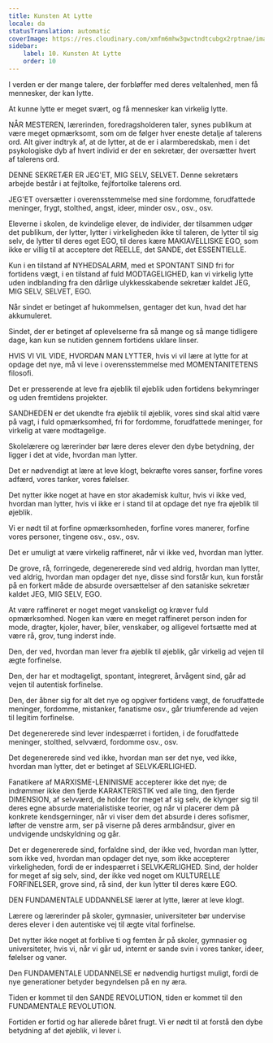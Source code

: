 ```yaml
---
title: Kunsten At Lytte
locale: da
statusTranslation: automatic
coverImage: https://res.cloudinary.com/xmfm6mhw3gwctndtcubgx2rptnae/image/upload/v1740337243/small_cover_educacion_fundamental_a051170f1c.webp
sidebar:
    label: 10. Kunsten At Lytte
    order: 10
---
```

I verden er der mange talere, der forbløffer med deres veltalenhed, men få mennesker, der kan lytte.

At kunne lytte er meget svært, og få mennesker kan virkelig lytte.

NÅR MESTEREN, lærerinden, foredragsholderen taler, synes publikum at være meget opmærksomt, som om de følger hver eneste detalje af talerens ord. Alt giver indtryk af, at de lytter, at de er i alarmberedskab, men i det psykologiske dyb af hvert individ er der en sekretær, der oversætter hvert af talerens ord.

DENNE SEKRETÆR ER JEG'ET, MIG SELV, SELVET. Denne sekretærs arbejde består i at fejltolke, fejlfortolke talerens ord.

JEG'ET oversætter i overensstemmelse med sine fordomme, forudfattede meninger, frygt, stolthed, angst, ideer, minder osv., osv., osv.

Eleverne i skolen, de kvindelige elever, de individer, der tilsammen udgør det publikum, der lytter, lytter i virkeligheden ikke til taleren, de lytter til sig selv, de lytter til deres eget EGO, til deres kære MAKIAVELLISKE EGO, som ikke er villig til at acceptere det REELLE, det SANDE, det ESSENTIELLE.

Kun i en tilstand af NYHEDSALARM, med et SPONTANT SIND fri for fortidens vægt, i en tilstand af fuld MODTAGELIGHED, kan vi virkelig lytte uden indblanding fra den dårlige ulykkesskabende sekretær kaldet JEG, MIG SELV, SELVET, EGO.

Når sindet er betinget af hukommelsen, gentager det kun, hvad det har akkumuleret.

Sindet, der er betinget af oplevelserne fra så mange og så mange tidligere dage, kan kun se nutiden gennem fortidens uklare linser.

HVIS VI VIL VIDE, HVORDAN MAN LYTTER, hvis vi vil lære at lytte for at opdage det nye, må vi leve i overensstemmelse med MOMENTANITETENS filosofi.

Det er presserende at leve fra øjeblik til øjeblik uden fortidens bekymringer og uden fremtidens projekter.

SANDHEDEN er det ukendte fra øjeblik til øjeblik, vores sind skal altid være på vagt, i fuld opmærksomhed, fri for fordomme, forudfattede meninger, for virkelig at være modtagelige.

Skolelærere og lærerinder bør lære deres elever den dybe betydning, der ligger i det at vide, hvordan man lytter.

Det er nødvendigt at lære at leve klogt, bekræfte vores sanser, forfine vores adfærd, vores tanker, vores følelser.

Det nytter ikke noget at have en stor akademisk kultur, hvis vi ikke ved, hvordan man lytter, hvis vi ikke er i stand til at opdage det nye fra øjeblik til øjeblik.

Vi er nødt til at forfine opmærksomheden, forfine vores manerer, forfine vores personer, tingene osv., osv., osv.

Det er umuligt at være virkelig raffineret, når vi ikke ved, hvordan man lytter.

De grove, rå, forringede, degenererede sind ved aldrig, hvordan man lytter, ved aldrig, hvordan man opdager det nye, disse sind forstår kun, kun forstår på en forkert måde de absurde oversættelser af den sataniske sekretær kaldet JEG, MIG SELV, EGO.

At være raffineret er noget meget vanskeligt og kræver fuld opmærksomhed. Nogen kan være en meget raffineret person inden for mode, dragter, kjoler, haver, biler, venskaber, og alligevel fortsætte med at være rå, grov, tung inderst inde.

Den, der ved, hvordan man lever fra øjeblik til øjeblik, går virkelig ad vejen til ægte forfinelse.

Den, der har et modtageligt, spontant, integreret, årvågent sind, går ad vejen til autentisk forfinelse.

Den, der åbner sig for alt det nye og opgiver fortidens vægt, de forudfattede meninger, fordomme, mistanker, fanatisme osv., går triumferende ad vejen til legitim forfinelse.

Det degenererede sind lever indespærret i fortiden, i de forudfattede meninger, stolthed, selvværd, fordomme osv., osv.

Det degenererede sind ved ikke, hvordan man ser det nye, ved ikke, hvordan man lytter, det er betinget af SELVKÆRLIGHED.

Fanatikere af MARXISME-LENINISME accepterer ikke det nye; de indrømmer ikke den fjerde KARAKTERISTIK ved alle ting, den fjerde DIMENSION, af selvværd, de holder for meget af sig selv, de klynger sig til deres egne absurde materialistiske teorier, og når vi placerer dem på konkrete kendsgerninger, når vi viser dem det absurde i deres sofismer, løfter de venstre arm, ser på viserne på deres armbåndsur, giver en undvigende undskyldning og går.

Det er degenererede sind, forfaldne sind, der ikke ved, hvordan man lytter, som ikke ved, hvordan man opdager det nye, som ikke accepterer virkeligheden, fordi de er indespærret i SELVKÆRLIGHED. Sind, der holder for meget af sig selv, sind, der ikke ved noget om KULTURELLE FORFINELSER, grove sind, rå sind, der kun lytter til deres kære EGO.

DEN FUNDAMENTALE UDDANNELSE lærer at lytte, lærer at leve klogt.

Lærere og lærerinder på skoler, gymnasier, universiteter bør undervise deres elever i den autentiske vej til ægte vital forfinelse.

Det nytter ikke noget at forblive ti og femten år på skoler, gymnasier og universiteter, hvis vi, når vi går ud, internt er sande svin i vores tanker, ideer, følelser og vaner.

Den FUNDAMENTALE UDDANNELSE er nødvendig hurtigst muligt, fordi de nye generationer betyder begyndelsen på en ny æra.

Tiden er kommet til den SANDE REVOLUTION, tiden er kommet til den FUNDAMENTALE REVOLUTION.

Fortiden er fortid og har allerede båret frugt. Vi er nødt til at forstå den dybe betydning af det øjeblik, vi lever i.

